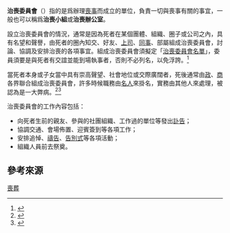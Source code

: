 '''治喪委員會'''（{{lang-en|Funeral committee}}）指的是爲辦理[[喪事|喪事]]而成立的單位，負責一切與喪事有關的事宜，一般也可以稱爲'''治喪小組'''或'''治喪辦公室'''。

設立治喪委員會的情況，通常是因為死者在某個團體、組織、圈子或公司之內，具有名望和聲譽，由死者的圈內知交、好友、[[上司|上司]]、[[同事|同事]]、部屬組成治喪委員會，討論、協調及安排治喪的各項事宜。組成治喪委員會須擬定「[[訃告#公告式訃告|治喪委員會名單]]」，委員須要是與死者有交誼並能到場執事者，否則不必列名，以免浮誇。<ref>{{cite web|title=臺灣地區殯葬禮俗 改進事項|url=http://mso.gov.taipei/ct.asp?xItem=15147&ctNode=2867&mp=107011|publisher=臺北市殯葬管理處|quote=為徹底革新政風，改進社會習尚，允宜籲請機關首長或公務員，非與喪家沾親帶故者，一概不得擔任治喪委員會委員，更不得硬性規定參加公祭，濫發訃聞，俾能專心公務，端正官常。|accessdate=2016-03-24|archive-date=2016-04-07|archive-url=https://web.archive.org/web/20160407061221/http://mso.gov.taipei/ct.asp?xItem=15147&ctNode=2867&mp=107011|dead-url=no}}</ref>

當死者本身或子女當中具有崇高聲望、社會地位或交際廣闊者，死後通常由[[政|政]]、[[商業|商]]各界聯合組成治喪委員會，許多時候職務由[[名人|名人]]來掛名，實務由其他人來處理，被認為是一大弊病。<ref>{{cite news|author=陶傑|title=治喪委員會|url=https://hk.lifestyle.appledaily.com/lifestyle/columnist/daily/article/20040615/4111174|publisher=蘋果日報副刊|date=2004-06-15|accessdate=2016-03-24}}{{Dead link}}</ref><ref>{{cite news|title=治喪委員會|accessdate=2016-03-24|quote=有趣的是，從來沒有聽說過治喪委員會曾經正式開過會議，討論死者的治喪事宜，最多是在舉行告別式時由治喪委員會出席代表參加公祭儀式。大家都知道治喪委員會是一種形式上的組織，最主要的功能是彰顯往生者死後的哀榮。列名其上的人心中竊喜，未被列名者有些會覺得不夠意思。|author={{who|何澄祥}}}}</ref>

治喪委員會的工作內容包括：
* 向死者生前的親友、參與的社團組織、工作過的單位等發出[[訃告|訃告]]；
* 協調交通、會場佈置、迎賓簽到等各項工作；
* 安排追悼、[[禱告|禱告]]、[[告別式|告別式]]等各項活動；
* 組織人員前去祭奠。

==參考來源==
{{reflist}}
{{stub}}

[[Category:喪葬|]]